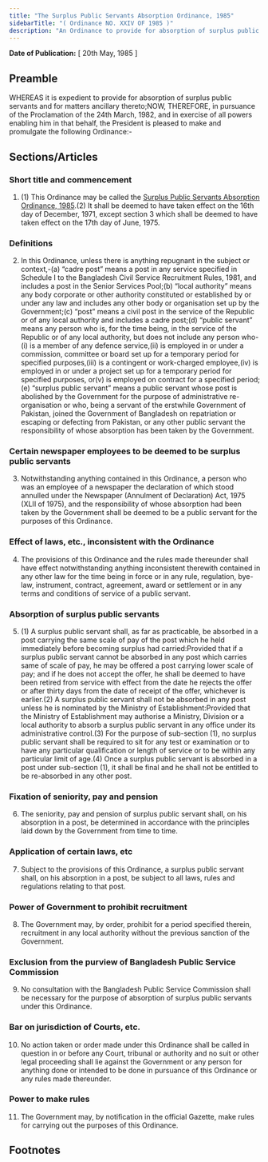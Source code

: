 ```yaml
---
title: "The Surplus Public Servants Absorption Ordinance, 1985"
sidebarTitle: "( Ordinance NO. XXIV OF 1985 )"
description: "An Ordinance to provide for absorption of surplus public servants and for matters ancillary thereto."
---
```


**Date of Publication:** [ 20th May, 1985 ]

## Preamble

WHEREAS it is expedient to provide for absorption of surplus public servants and for matters ancillary thereto;NOW, THEREFORE, in pursuance of the Proclamation of the 24th March, 1982, and in exercise of all powers enabling him in that behalf, the President is pleased to make and promulgate the following Ordinance:-

## Sections/Articles

### Short title and commencement

1. (1) This Ordinance may be called the [Surplus Public Servants Absorption Ordinance, 1985](/act-684.html "Surplus Public Servants Absorption Ordinance, 1985").(2) It shall be deemed to have taken effect on the 16th day of December, 1971, except section 3 which shall be deemed to have taken effect on the 17th day of June, 1975.

### Definitions

2. In this Ordinance, unless there is anything repugnant in the subject or context,-(a) “cadre post” means a post in any service specified in Schedule I to the Bangladesh Civil Service Recruitment Rules, 1981, and includes a post in the Senior Services Pool;(b) “local authority” means any body corporate or other authority constituted or established by or under any law and includes any other body or organisation set up by the Government;(c) “post” means a civil post in the service of the Republic or of any local authority and includes a cadre post;(d) “public servant” means any person who is, for the time being, in the service of the Republic or of any local authority, but does not include any person who-(i) is a member of any defence service,(ii) is employed in or under a commission, committee or board set up for a temporary period for specified purposes,(iii) is a contingent or work-charged employee,(iv) is employed in or under a project set up for a temporary period for specified purposes, or(v) is employed on contract for a specified period;(e) “surplus public servant” means a public servant whose post is abolished by the Government for the purpose of administrative re-organisation or who, being a servant of the erstwhile Government of Pakistan, joined the Government of Bangladesh on repatriation or escaping or defecting from Pakistan, or any other public servant the responsibility of whose absorption has been taken by the Government.

### Certain newspaper employees to be deemed to be surplus public servants

3. Notwithstanding anything contained in this Ordinance, a person who was an employee of a newspaper the declaration of which stood annulled under the Newspaper (Annulment of Declaration) Act, 1975 (XLII of 1975), and the responsibility of whose absorption had been taken by the Government shall be deemed to be a public servant for the purposes of this Ordinance.

### Effect of laws, etc., inconsistent with the Ordinance

4. The provisions of this Ordinance and the rules made thereunder shall have effect notwithstanding anything inconsistent therewith contained in any other law for the time being in force or in any rule, regulation, bye-law, instrument, contract, agreement, award or settlement or in any terms and conditions of service of a public servant.

### Absorption of surplus public servants

5. (1) A surplus public servant shall, as far as practicable, be absorbed in a post carrying the same scale of pay of the post which he held immediately before becoming surplus had carried:Provided that if a surplus public servant cannot be absorbed in any post which carries same of scale of pay, he may be offered a post carrying lower scale of pay; and if he does not accept the offer, he shall be deemed to have been retired from service with effect from the date he rejects the offer or after thirty days from the date of receipt of the offer, whichever is earlier.(2) A surplus public servant shall not be absorbed in any post unless he is nominated by the Ministry of Establishment:Provided that the Ministry of Establishment may authorise a Ministry, Division or a local authority to absorb a surplus public servant in any office under its administrative control.(3) For the purpose of sub-section (1), no surplus public servant shall be required to sit for any test or examination or to have any particular qualification or length of service or to be within any particular limit of age.(4) Once a surplus public servant is absorbed in a post under sub-section (1), it shall be final and he shall not be entitled to be re-absorbed in any other post.

### Fixation of seniority, pay and pension

6. The seniority, pay and pension of surplus public servant shall, on his absorption in a post, be determined in accordance with the principles laid down by the Government from time to time.

### Application of certain laws, etc

7. Subject to the provisions of this Ordinance, a surplus public servant shall, on his absorption in a post, be subject to all laws, rules and regulations relating to that post.

### Power of Government to prohibit recruitment

8. The Government may, by order, prohibit for a period specified therein, recruitment in any local authority without the previous sanction of the Government.

### Exclusion from the purview of Bangladesh Public Service Commission

9. No consultation with the Bangladesh Public Service Commission shall be necessary for the purpose of absorption of surplus public servants under this Ordinance.

### Bar on jurisdiction of Courts, etc.

10. No action taken or order made under this Ordinance shall be called in question in or before any Court, tribunal or authority and no suit or other legal proceeding shall lie against the Government or any person for anything done or intended to be done in pursuance of this Ordinance or any rules made thereunder.

### Power to make rules

11. The Government may, by notification in the official Gazette, make rules for carrying out the purposes of this Ordinance.

## Footnotes
